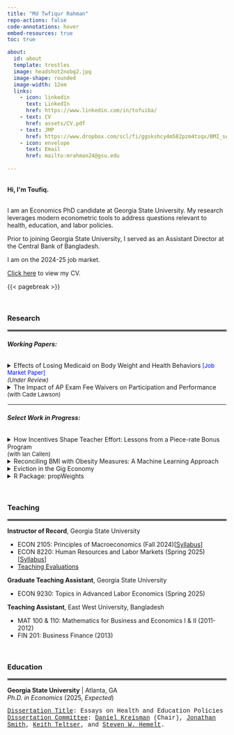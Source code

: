 ```yaml
---
title: "Md Twfiqur Rahman"
repo-actions: false
code-annotations: hover
embed-resources: true
toc: true

about:
  id: about
  template: trestles
  image: headshot2nobg2.jpg
  image-shape: rounded
  image-width: 12em
  links:
    - icon: linkedin
      text: LinkedIn
      href: https://www.linkedin.com/in/tofuiba/
    - text: CV
      href: assets/CV.pdf
    - text: JMP
      href: https://www.dropbox.com/scl/fi/ggskshcy4m582pzm4tsqx/BMI_sep2024.pdf?rlkey=rslmrppi5jffd19vce2f6fc4c&st=ru31v465&dl=0
    - icon: envelope
      text: Email
      href: mailto:mrahman24@gsu.edu
    
---
```


::: {#about}
```{=html}
<br> 

<b>Hi, I'm Toufiq.</b>
``` 



<br>I am an Economics PhD candidate at Georgia State University. My research leverages modern econometric tools to address questions relevant to health, education, and labor policies.

Prior to joining Georgia State University, I served as an Assistant Director at the Central Bank of Bangladesh.

I am on the 2024-25 job market. 

<a href='assets/CV.pdf'>Click here</a> to view my CV.
:::

{{< pagebreak >}}

<br>

<div style="text-align: left;">
### Research
</div>

<hr style="border:2px solid gray">


###### **Working Papers:**

```{=html}
<details>

<summary>Effects of Losing Medicaid on Body Weight and Health Behaviors<font color="#000FF"; size="2"> [Job Market Paper]</font> <br><font size="2"><i>(Under Review)</i> </font></summary>

<p class="fulljustify">

Tennessee’s 2005 Medicaid reform terminated public health insurance coverage for approximately 170,000 childless adults. Leveraging this policy-induced variation, I study the impact of losing public health insurance on body weight and related health behaviors. Using Behavioral Risk Factor Surveillance System (BRFSS) data from 1997 to 2010, I estimate comparative case study models that compare Tennessee’s outcomes before and after the reform with those of data-driven control groups. The preferred synthetic difference-in-differences estimates suggest that the reform increased Body Mass Index by 0.37 points and the overweight or obesity prevalence (BMI≥25) by 4% among Tennessean childless adults. Examining health behaviors, I find evidence supporting weight gain through reduction in moderate physical activity participation (e.g., brisk walking, gardening) and vegetable consumption.
<br>
<button class="button" style="vertical-align: middle" onclick="typeWriter()">tl;dr</button>

<p id="demo"></p>

<script>
var i = 0;
var txt = 'The effects of losing versus gaining Medicaid are potentially asymmetric. \nYet, existing evidence only provides insights into the impact of gaining Medicaid coverage on body weight and relevant health behaviors.\nLeveraging Tennessee’s large-scale Medicaid disenrollment in 2005, \nI document that losing Medicaid led to significant weight gain. \nReduction in vegetable consumption and participation in calorie-intense activities explain most of the weight gain. \nThese effects are meaningfully different from those documented for Medicaid expansions.\nAdditionally, I highlight key advantages of synthetic difference-in-differences method for analyzing single treated clusters.';
var speed = 60;

function typeWriter() {
  if (i < txt.length) {
    document.getElementById("demo").innerHTML += txt.charAt(i);
    i++;
    setTimeout(typeWriter, speed);
  }
}
</script>

<button class="button" style="vertical-align: middle" onclick="window.location.href='https://www.dropbox.com/scl/fi/ggskshcy4m582pzm4tsqx/BMI_sep2024.pdf?rlkey=rslmrppi5jffd19vce2f6fc4c&st=ru31v465&dl=0'">PDF</button>



</p>
</details>

<details>
  
<summary>The Impact of AP Exam Fee Waivers on Participation and Performance<font size="2"> <br>(with Cade Lawson)</font></summary>
<p class="fulljustify">
We study the effects of Advanced Placement (AP) exam fee waivers on student AP exam participation, performance, and equity. Using course-level administrative data from North Carolina and exploiting within-student variation induced by the universal AP exam fee waivers policy, we find that the likelihood of an AP course resulting in an exam increased by 4 percentage points. We provide suggestive evidence that nearly 24% of these additional exams earned passing scores eligible for college credit. The rise in the share of courses leading to passed exams is primarily driven by increased exam-taking in subjects with higher historical pass rate but lower exam participation. Additionally, we estimate that the gains were approximately twice as large for minority and economically disadvantaged students, leading to a significant reduction in the racial and socioeconomic gaps in AP exam participation and performance. A back-of-the-envelope cost-benefit analysis suggests that the implied tuition savings alone exceed the cost of subsidizing AP exams for these historically underperforming groups.
<br><button class="button" style="vertical-align: middle" onclick="window.location.href='mailto:mrahman24@gsu.edu'">Request Draft</button>
</p>
</details>
```
<hr style="border:1px solid white">

###### **Select Work in Progress:**

```{=html}
<details>

<summary>How Incentives Shape Teacher Effort: Lessons from a Piece-rate Bonus Program<font size="2"> <br>(with Ian Callen)</font></summary>
<p class="fulljustify">
We study the effects of piece-rate teacher bonus program on student outcomes. Beginning 2015-16 School year, North Carolina annually rewards an Advanced Placement (AP) teacher $50 bonus for each student in her class passing the corresponding AP exam, with total bonuses capped at $3,500 ($2,000 in SY 2015-16 only). Using the program features, we develop a simple economic model, which implies that the piece-rate structure and the cap provide disproportionate incentives to teachers with varying baseline student number and aptitude. Leveraging course-level student-teacher linked data from North Carolina and using both teacher fixed effects and difference-in-differences models, we provide evidence supporting the model implications. Our main result suggests that the bonus program significantly increased pass rate among students assigned to teachers unconstrained by the bonus cap.
</p>
</details>


<details>

<summary>Reconciling BMI with Obesity Measures: A Machine Learning Approach</summary>
<p class="fulljustify">
</p>
</details>



<details>

<summary>Eviction in the Gig Economy</summary>
<p class="fulljustify">
</p>
</details>



<details>
<summary>R Package: propWeights</summary>
<p class="fulljustify">
Implements Proportional Weight Allocation (PWA) to distribute trade volumes in classification concordances.
</p>
</details>
```
<br>


<div style="text-align: left;">
### Teaching
</div>
<hr style="border:2px solid gray">

**Instructor of Record**, Georgia State University<br>
<ul>
<li>ECON 2105: Principles of Macroeconomics (Fall 2024)[<a href='https://github.com/tofurahman/tofurahman.github.io/blob/main/assets/econ2105.pdf'>Syllabus</a>]</li> 
<li>ECON 8220: Human Resources and Labor Markets (Spring 2025)[<a href='https://github.com/tofurahman/tofurahman.github.io/blob/main/assets/econ8220.pdf'>Syllabus</a>]</li>
<li><a href='https://github.com/tofurahman/tofurahman.github.io/blob/main/assets/Teaching_Evaluation.pdf'>Teaching Evaluations</a></li>
</ul>

**Graduate Teaching Assistant**, Georgia State University <br>
<ul>
<li>ECON 9230: Topics in Advanced Labor Economics (Spring 2025)</li> 
</ul> 

**Teaching Assistant**, East West University, Bangladesh<br>
<ul>
<li>MAT 100 & 110: Mathematics for Business and Economics I & II (2011-2012)</li> 
<li>FIN 201: Business Finance (2013)</li>
</ul> 

<br>




<div style="text-align: left;">
### Education
</div>

<hr style="border:2px solid gray">

**Georgia State University** \| Atlanta, GA<br><em>Ph.D. in Economics</em> (2025, <i>Expected</i>)
<p style="font-family:'Courier New'">
<u>Dissertation Title</u>: Essays on Health and Education Policies <br>
<u>Dissertation Committee</u>: <a href='https://www.dkreisman.com/'>Daniel Kreisman</a> (Chair), <a href='https://sites.google.com/site/jonathansmithphd/'>Jonathan Smith</a>, <a href='https://sites.google.com/site/kteltser'>Keith Teltser</a>, and <a href='https://hemelt.web.unc.edu/'>Steven W. Hemelt</a>.
</p>

